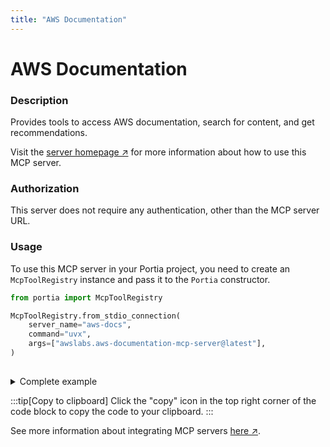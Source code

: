 ```yaml
---
title: "AWS Documentation"
---
```

<!-- WARNING: This file is auto-generated by generate_tool_docs.py. Do not edit manually. -->


# AWS Documentation

### Description

Provides tools to access AWS documentation, search for content, and get recommendations.

Visit the [server homepage ↗](https://github.com/awslabs/mcp/tree/HEAD/src/aws-documentation-mcp-server) for more information about how to use this MCP server.

### Authorization

This server does not require any authentication, other than the MCP server URL.

### Usage

To use this MCP server in your Portia project, you need to create an `McpToolRegistry` instance and pass it to the `Portia` constructor.

```python
from portia import McpToolRegistry

McpToolRegistry.from_stdio_connection(
    server_name="aws-docs",
    command="uvx",
    args=["awslabs.aws-documentation-mcp-server@latest"],
)
                    
```

<details>
<summary>Complete example</summary>

```python
from portia import McpToolRegistry, Portia, Config

tool_registry = McpToolRegistry.from_stdio_connection(
    server_name="aws-docs",
    command="uvx",
    args=["awslabs.aws-documentation-mcp-server@latest"],
)
                    

config = Config.from_default()
portia = Portia(config=config, tools=tool_registry)
```

</details>

:::tip[Copy to clipboard]
Click the "copy" icon in the top right corner of the code block to copy the code to your clipboard.
:::

See more information about integrating MCP servers [here ↗](/mcp-servers).

